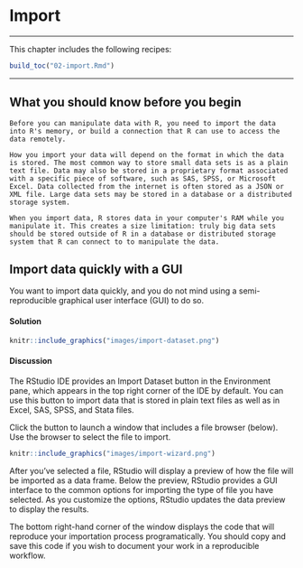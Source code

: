 # Import

***

This chapter includes the following recipes:

```r
build_toc("02-import.Rmd")
```

***

## What you should know before you begin {-}

```block2
Before you can manipulate data with R, you need to import the data into R's memory, or build a connection that R can use to access the data remotely.

How you import your data will depend on the format in which the data is stored. The most common way to store small data sets is as a plain text file. Data may also be stored in a proprietary format associated with a specific piece of software, such as SAS, SPSS, or Microsoft Excel. Data collected from the internet is often stored as a JSON or XML file. Large data sets may be stored in a database or a distributed storage system.

When you import data, R stores data in your computer's RAM while you manipulate it. This creates a size limitation: truly big data sets should be stored outside of R in a database or distributed storage system that R can connect to to manipulate the data.
```

## Import data quickly with a GUI

You want to import data quickly, and you do not mind using a semi-reproducible graphical user interface (GUI) to do so.

#### Solution {-}

```r
knitr::include_graphics("images/import-dataset.png")
```

#### Discussion {-}

The RStudio IDE provides an Import Dataset button in the Environment pane, which appears in the top right corner of the IDE by default. You can use this button to import data that is stored in plain text files as well as in Excel, SAS, SPSS, and Stata files.

Click the button to launch a window that includes a file browser (below). Use the browser to select the file to import. 

```r
knitr::include_graphics("images/import-wizard.png")
```

After you've selected a file, RStudio will display a preview of how the file will be imported as a data frame. Below the preview, RStudio provides a GUI interface to the common options for importing the type of file you have selected. As you customize the options, RStudio updates the data preview to display the results.

The bottom right-hand corner of the window displays the code that will reproduce your importation process programatically. You should copy and save this code if you wish to document your work in a reproducible workflow.